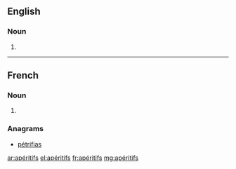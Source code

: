 ==English==

===Noun===
{{head|en|plural}}

# {{plural of|apéritif|lang=en}}
----
==French==

===Noun===
{{head|fr|plural|g=m}}

# {{plural of|apéritif|lang=fr}}

===Anagrams===
* [[pétrifias#French|pétrifias]]

[[ar:apéritifs]]
[[el:apéritifs]]
[[fr:apéritifs]]
[[mg:apéritifs]]